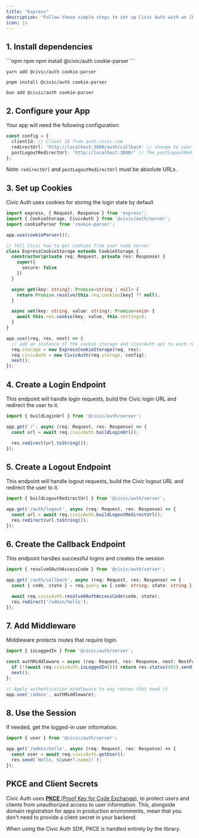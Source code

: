 ```yaml
---
title: "Express"
description: "Follow these simple steps to set up Civic Auth with an [Express](https://expressjs.com/) backend (a working example is available in our [github examples repo](https://github.com/civicteam/civic-auth-examples/tree/main/packages/civic-auth/server/express))."
icon: js
---
```




## 1. Install dependencies

<CodeGroup>
  ```npm npm
  npm install @civic/auth cookie-parser
  ```

  ```yarn yarn
  yarn add @civic/auth cookie-parser
  ```

  ```pnpm pnpm
  pnpm install @civic/auth cookie-parser
  ```

  ```bun bun
  bun add @civic/auth cookie-parser
  ```
</CodeGroup>

## 2. Configure your App

Your app will need the following configuration:

```ts
const config = {
  clientId: // Client ID from auth.civic.com
  redirectUrl: 'http://localhost:3000/auth/callback' // change to your domain when deploying,
  postLogoutRedirectUrl: 'http://localhost:3000/' // The postLogoutRedirectUrl is the URL where the user will be redirected after successfully logging out from Civic's auth server.
};
```

Note: `redirectUrl` and `postLogoutRedirectUrl` must be absolute URLs.

## 3. Set up Cookies

Civic Auth uses cookies for storing the login state by default

```ts
import express, { Request, Response } from 'express';
import { CookieStorage, CivicAuth } from '@civic/auth/server';
import cookieParser from 'cookie-parser';

app.use(cookieParser());

// Tell Civic how to get cookies from your node server
class ExpressCookieStorage extends CookieStorage {
  constructor(private req: Request, private res: Response) {
    super({
      secure: false
    })
  }

  async get(key: string): Promise<string | null> {
    return Promise.resolve(this.req.cookies[key] ?? null);
  }

  async set(key: string, value: string): Promise<void> {
    await this.res.cookie(key, value, this.settings);
  }
}

app.use((req, res, next) => {
  // add an instance of the cookie storage and civicAuth api to each request
  req.storage = new ExpressCookieStorage(req, res);
  req.civicAuth = new CivicAuth(req.storage, config);
  next();
});
```

## 4. Create a Login Endpoint

This endpoint will handle login requests, build the Civic login URL and redirect the user to it.

```ts
import { buildLoginUrl } from '@civic/auth/server';

app.get('/', async (req: Request, res: Response) => {
  const url = await req.civicAuth.buildLoginUrl();

  res.redirect(url.toString());
});
```

## 5. Create a Logout Endpoint

This endpoint will handle logout requests, build the Civic logout URL and redirect the user to it.

```ts
import { buildLogoutRedirectUrl } from '@civic/auth/server';

app.get('/auth/logout', async (req: Request, res: Response) => {
  const url = await req.civicAuth.buildLogoutRedirectUrl();
  res.redirect(url.toString());
});
```

## 6. Create the Callback Endpoint

This endpoint handles successful logins and creates the session

```ts
import { resolveOAuthAccessCode } from '@civic/auth/server';

app.get('/auth/callback', async (req: Request, res: Response) => {
  const { code, state } = req.query as { code: string; state: string };

  await req.civicAuth.resolveOAuthAccessCode(code, state);
  res.redirect('/admin/hello');
});
```

## 7. Add Middleware

Middleware protects routes that require login.

```ts
import { isLoggedIn } from '@civic/auth/server';

const authMiddleware = async (req: Request, res: Response, next: NextFunction) => {
  if (!(await req.civicAuth.isLoggedIn())) return res.status(401).send('Unauthorized');
  next();
};

// Apply authentication middleware to any routes that need it
app.use('/admin', authMiddleware);
```

## 8. Use the Session

If needed, get the logged-in user information.

```ts
import { user } from '@civic/auth/server';

app.get('/admin/hello', async (req: Request, res: Response) => {
  const user = await req.civicAuth.getUser();
  res.send(`Hello, ${user?.name}!`);
});
```

## PKCE and Client Secrets

Civic Auth uses [**PKCE** (Proof Key for Code Exchange)](https://oauth.net/2/pkce/), to protect users and clients from unauthorized access to user information. This, alongside domain registration for apps in production environments, mean that you don't need to provide a client secret in your backend.

When using the Civic Auth SDK, PKCE is handled entirely by the library.
